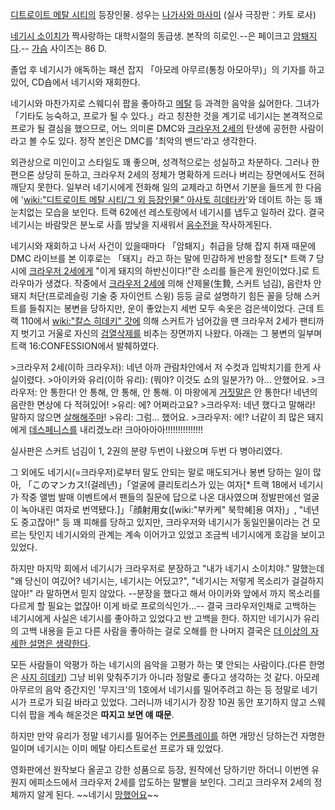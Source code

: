 [[디트로이트 메탈 시티]]의 등장인물. 성우는 [[나가사와 마사미]] (실사 극장판：카토 로사)

[[네기시 소이치]]가 짝사랑하는 대학시절의 동급생. 본작의 히로인.--은 페이크고 [[암퇘지]]다.-- [[가슴]] 사이즈는 86 D.

졸업 후 네기시가 애독하는 패션 잡지 「아모레 아무르(통칭 아모아무)」의 기자를 하고 있어, CD숍에서 네기시와 재회한다.

네기시와 마찬가지로 스웨디쉬 팝을 좋아하고 [[메탈]] 등 과격한 음악을 싫어한다. 그녀가 「기타도 능숙하고, 프로가 될 수 있다.」라고 칭찬한 것을 계기로 네기시는 본격적으로 프로가 될 결심을 했으므로, 어느 의미론 DMC와 [[크라우저 2세]]의 탄생에 공헌한 사람이라고 볼 수도 있다. 정작 본인은 DMC를 '최악의 밴드'라고 생각한다.

외관상으로 미인이고 스타일도 꽤 좋으며, 성격적으로는 성실하고 차분하다. 그러나 한편으론 상당히 둔하고, 크라우저 2세의 정체가 명확하게 드러나 버리는 장면에서도 전혀 깨닫지 못한다. 일부러 네기시에게 전화해 일의 교제라고 하면서 기분을 들뜨게 한 다음에 '[[wiki:"디트로이트 메탈 시티/그 외 등장인물" 아사토 히데타카]]'와 데이트 하는 등 꽤 눈치없는 모습을 보인다. 트랙 62에선 레스토랑에서 네기시를 냅두고 일하러 갔다. 결국 네기시는 바람맞은 분노로 사흘 밤낮을 지새워서 [[음수전]]을 작사하게된다.

네기시와 재회하고 나서 사건이 있을때마다 「암퇘지」취급을 당해 잡지 취재 때문에 DMC 라이브를 본 이후로는 「돼지」라고 하는 말에 민감하게 반응할 정도[* 트랙 7 당시에 [[크라우저 2세]]에게 "이게 돼지의 하반신이다!"란 소리를 들은게 원인이었다.]로 트라우마가 생겼다. 작중에서 [[크라우저 2세]]에 의해 산제물(生贄, 스커트 넘김), 음란차 안 돼지 처단(프로레슬링 기술 중 자이언트 스윙) 등등 글로 설명하기 힘든 꼴을 당해 스커트를 들춰지는 봉변을 당하지만, 운이 좋았는지 세번 모두 속옷은 검은색이었다. 근데 트랙 110에서 [[wiki:"칼스 히데키" 갓]]에 의해 스커트가 넘어갔을 땐 크라우저 2세가 팬티까지 벗기고 거울로 자신의 [[검열삭제]]를 비추는 장면까지 나왔다. 아래는 그 봉변의 일부며 트랙 16:CONFESSION에서 발췌하였다.

>크라우저 2세(이하 크라우저): 네년 아까 관람차안에서 저 수컷과 입박치기를 한게 사실이렸다.
>아이카와 유리(이하 유리): (뭐야? 이것도 쇼의 일분가?) 아... 안했어요.
>크라우저: 안 통한다! 안 통해, 안 통해, 안 통해. 이 마왕에게 [[거짓말]]은 안 통한다! 네년의 음란한 면상에 다 적혀있어!
>유리: 에? 어쩌라고요?
>크라우저: 네년 했다고 말해라! 말하지 않으면 [[살해]]해주마!
>유리: 그럼... 했어요.
>크라우저: 에!? 너같이 죄 많은 돼지에게 [[데스페니스]]를 내리겠노라! 크아아아아!!!!!!!!!!!!!!!

실사판은 스커트 넘김이 1, 2권의 분량 두번이 나왔으며 두번 다 병아리였다.

그 외에도 네기시(=크라우저)로부터 말도 안되는 말로 매도되거나 봉변 당하는 일이 많아, 「このマンカス!(걸레년)」「얼굴에 클리토리스가 있는 여자[* 트랙 18에서 네기시가 작중 앨범 발매 이벤트에서 팬들의 질문에 답으로 나온 대사였으며 정발판에선 얼굴이 녹아내린 여자로 번역됐다.]」「顔射用女([wiki:"부카케" 북학혜]용 여자)」, "네년도 중고잖아!" 등 꽤 피해를 당하고 있지만, 크라우저와 네기시가 동일인물이라는 건 모르는 탓인지 네기시와의 관계는 계속 이어가고 있었고 조금씩 네기시에게 호감을 보이고 있었다.

하지만 마지막 회에서 네기시가 크라우저로 분장하고 "내가 네기시 소이치야." 말했는데 "왜 당신이 여깄어? 네기시는, 네기시는 어딨고?", "네기시는 저렇게 목소리가 걸걸하지 않아!" 라 말하면서 믿지 않았다. --분장을 했다고 해서 아이카와 앞에서 까지 목소리를 다르게 할 필요는 없잖아! 이게 바로 프로의식인가...-- 결국 크라우저인채로 고백하는 네기시에게 사실은 네기시를 좋아하고 있었다고 반 고백을 한다. 하지만 네기시가 유리의 고백 내용을 듣고 다른 사람을 좋아하는 걸로 오해를 한 나머지 결국은 [[더 이상의 자세한 설명은 생략한다]].

모든 사람들이 악평가 하는 네기시의 음악을 고평가 하는 몇 안되는 사람이다.(다른 한명은 [[사지 히데키]]) 그냥 비위 맞춰주기가 아니라 정말로 좋다고 생각하는 것 같다. 아모레 아무르의 음악 증간지인 '무지크'의 1호에서 네기시를 밀어주려고 하는 등 정말로 네기시가 프로가 되길 바라고 있었다. 그러니까 네기시가 장장 10권 동안 포기하지 않고 스웨디쉬 팝을 계속 해온것은 '''따지고 보면 얘 때문'''.

하지만 만약 유리가 정말 네기시를 밀어주는 [[언론플레이]]를 하면 개망신 당하는건 자명한 일이며 네기시는 이미 메탈 아티스트로선 프로가 돼 있었다.

영화판에선 원작보다 올곧고 강한 성품으로 등장, 원작에선 당하기만 하더니 이번엔 유원지 에피소드에서 크라우저 2세를 압도하는 말빨을 보인다. 그리고 크라우저 2세의 정체까지 알게 된다. ~~네기시 [[망했어요]]~~
